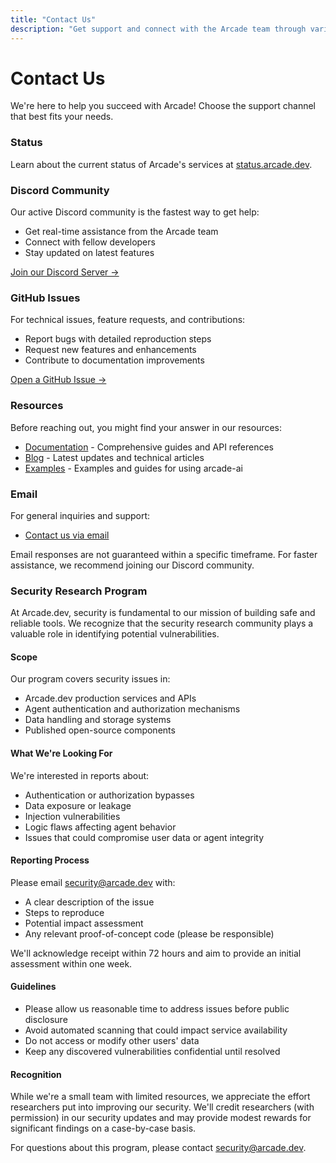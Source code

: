 ```yaml
---
title: "Contact Us"
description: "Get support and connect with the Arcade team through various channels"
---
```



# Contact Us

We're here to help you succeed with Arcade! Choose the support channel that best fits your needs.

### <ChartGantt className="inline-block w-5 h-5 mr-1 -mt-1" /> Status

Learn about the current status of Arcade's services at [status.arcade.dev](https://status.arcade.dev/).

### <Discord className="inline-block w-5 h-5 mr-1 -mt-1" /> Discord Community

Our active Discord community is the fastest way to get help:

- Get real-time assistance from the Arcade team
- Connect with fellow developers
- Stay updated on latest features

[Join our Discord Server →](https://discord.gg/GUZEMpEZ9p)

### <Github className="inline-block w-5 h-5 mr-1 -mt-1" /> GitHub Issues

For technical issues, feature requests, and contributions:

- Report bugs with detailed reproduction steps
- Request new features and enhancements
- Contribute to documentation improvements

[Open a GitHub Issue →](https://github.com/ArcadeAI/arcade-ai/issues/new/choose)

### <BookOpen className="inline-block w-5 h-5 mr-1 -mt-1" /> Resources

Before reaching out, you might find your answer in our resources:

- [Documentation](https://docs.arcade.dev) - Comprehensive guides and API references
- [Blog](https://blog.arcade.dev/) - Latest updates and technical articles
- [Examples](https://github.com/ArcadeAI/arcade-ai/tree/main/examples) - Examples and guides for using arcade-ai

### <Mail className="inline-block w-5 h-5 mr-1 -mt-1" /> Email

For general inquiries and support:

- [Contact us via email](mailto:support@arcade.dev)

<Callout type="info">
  Email responses are not guaranteed within a specific timeframe. For faster
  assistance, we recommend joining our Discord community.
</Callout>

### <Bug className="inline-block w-5 h-5 mr-1 -mt-1" /> Security Research Program

At Arcade.dev, security is fundamental to our mission of building safe and reliable tools. We recognize that the security research community plays a valuable role in identifying potential vulnerabilities.

#### Scope

Our program covers security issues in:

- Arcade.dev production services and APIs
- Agent authentication and authorization mechanisms
- Data handling and storage systems
- Published open-source components

#### What We're Looking For

We're interested in reports about:

- Authentication or authorization bypasses
- Data exposure or leakage
- Injection vulnerabilities
- Logic flaws affecting agent behavior
- Issues that could compromise user data or agent integrity

#### Reporting Process

Please email security@arcade.dev with:

- A clear description of the issue
- Steps to reproduce
- Potential impact assessment
- Any relevant proof-of-concept code (please be responsible)

We'll acknowledge receipt within 72 hours and aim to provide an initial assessment within one week.

#### Guidelines

- Please allow us reasonable time to address issues before public disclosure
- Avoid automated scanning that could impact service availability
- Do not access or modify other users' data
- Keep any discovered vulnerabilities confidential until resolved

#### Recognition

While we're a small team with limited resources, we appreciate the effort researchers put into improving our security. We'll credit researchers (with permission) in our security updates and may provide modest rewards for significant findings on a case-by-case basis.

For questions about this program, please contact security@arcade.dev.
